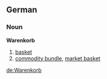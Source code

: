 ==German==
===Noun===
'''Warenkorb''' {{m}}
#[[basket]]
#[[commodity bundle]], [[market basket]] 
[[de:Warenkorb]]